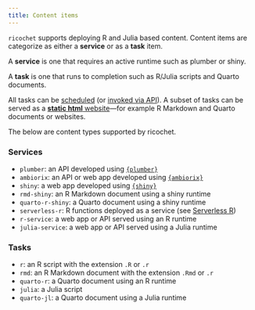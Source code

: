 ```yaml
---
title: Content items
---
```


`ricochet` supports deploying R and Julia based content. Content items are categorize as either a **service** or as a **task** item.

A **service** is one that requires an active runtime such as plumber or shiny.

A **task** is one that runs to completion such as R/Julia scripts and Quarto documents.

All tasks can be [scheduled](/scheduling) (or [invoked via API](/invocation)). A subset of tasks can be served as a [**static html** website](/static)—for example R Markdown and Quarto documents or websites.

The below are content types supported by ricochet.

### Services

- `plumber`: an API developed using [`{plumber}`](https://rplumber.io)
- `ambiorix`: an API or web app developed using [`{ambiorix}`](https://ambiorix.dev)
- `shiny`: a web app developed using [`{shiny}`](https://shiny.posit.co/r/)
- `rmd-shiny`: an R Markdown document using a shiny runtime
- `quarto-r-shiny`: a Quarto document using a shiny runtime
- `serverless-r`: R functions deployed as a service (see [Serverless R](/serverless-r))
- `r-service`: a web app or API served using an R runtime
- `julia-service`: a web app or API served using a Julia runtime

### Tasks

- `r`: an R script with the extension `.R` or `.r`
- `rmd`: an R Markdown document with the extension `.Rmd` or `.r`
- `quarto-r`: a Quarto document using an R runtime
- `julia`: a Julia script
- `quarto-jl`: a Quarto document using a Julia runtime
